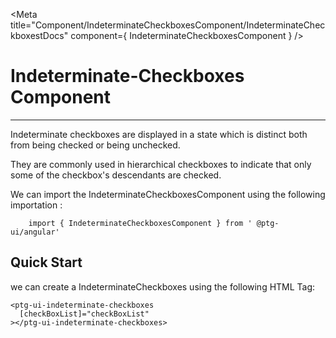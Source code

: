 


<Meta title="Component/IndeterminateCheckboxesComponent/IndeterminateCheckboxestDocs" component={ IndeterminateCheckboxesComponent }    />



 # Indeterminate-Checkboxes Component

  ---
Indeterminate checkboxes are displayed in a state which is distinct both from being checked or being unchecked. 

They are commonly used in hierarchical checkboxes to indicate that only some of the checkbox's descendants are checked.


 We can import the IndeterminateCheckboxesComponent  using the following importation : 
```
    import { IndeterminateCheckboxesComponent } from ' @ptg-ui/angular'
```    


## Quick Start
 
 we can create a IndeterminateCheckboxes using the following HTML Tag: 


```
<ptg-ui-indeterminate-checkboxes
  [checkBoxList]="checkBoxList"
></ptg-ui-indeterminate-checkboxes>

```

